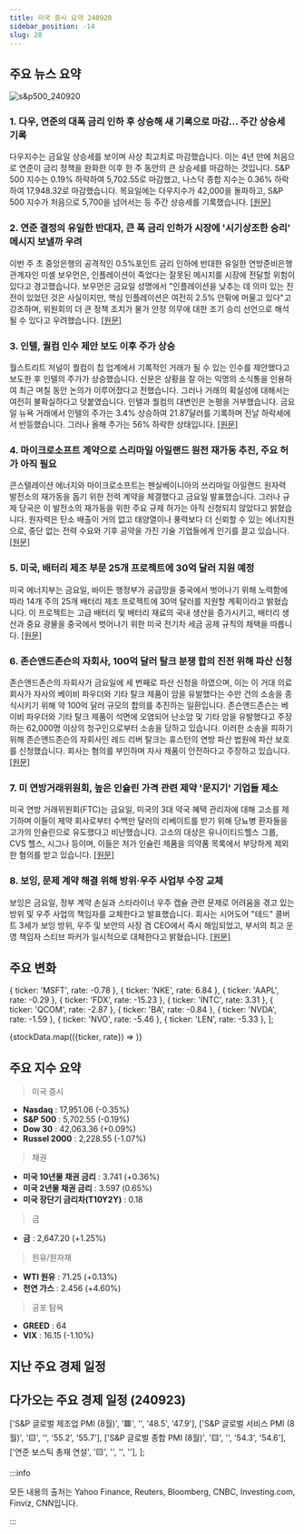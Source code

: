 ```yaml
---
title: 미국 증시 요약 240920
sidebar_position: -14
slug: 20
---
```


## 주요 뉴스 요약

![s&p500_240920](/map/240920.png)

### 1. **다우, 연준의 대폭 금리 인하 후 상승해 새 기록으로 마감... 주간 상승세 기록**

다우지수는 금요일 상승세를 보이며 사상 최고치로 마감했습니다. 이는 4년 만에 처음으로 연준이 금리 정책을 완화한 이후 한 주 동안의 큰 상승세를 마감하는 것입니다. S&P 500 지수는 0.19% 하락하여 5,702.55로 마감했고, 나스닥 종합 지수는 0.36% 하락하여 17,948.32로 마감했습니다. 목요일에는 다우지수가 42,000을 돌파하고, S&P 500 지수가 처음으로 5,700을 넘어서는 등 주간 상승세를 기록했습니다. [[원문]](https://www.cnbc.com/2024/09/19/stock-market-today-live-updates.html)

### 2. **연준 결정의 유일한 반대자, 큰 폭 금리 인하가 시장에 '시기상조한 승리' 메시지 보낼까 우려**

이번 주 초 중앙은행의 공격적인 0.5%포인트 금리 인하에 반대한 유일한 연방준비은행 관계자인 미셸 보우먼은, 인플레이션이 죽었다는 잘못된 메시지를 시장에 전달할 위험이 있다고 경고했습니다. 보우먼은 금요일 성명에서 "인플레이션을 낮추는 데 의미 있는 진전이 있었던 것은 사실이지만, 핵심 인플레이션은 여전히 2.5% 안팎에 머물고 있다"고 강조하며, 위원회의 더 큰 정책 조치가 물가 안정 의무에 대한 조기 승리 선언으로 해석될 수 있다고 우려했습니다. [[원문]](https://www.marketwatch.com/story/the-fed-decisions-lone-dissenter-worries-the-bigger-rate-cut-sends-a-premature-victory-message-to-markets-81a89fe1?mod=home-page)

### 3. **인텔, 퀄컴 인수 제안 보도 이후 주가 상승**

월스트리트 저널이 퀄컴이 칩 업계에서 기록적인 거래가 될 수 있는 인수를 제안했다고 보도한 후 인텔의 주가가 상승했습니다. 신문은 상황을 잘 아는 익명의 소식통을 인용하여 최근 며칠 동안 논의가 이루어졌다고 전했습니다. 그러나 거래의 확실성에 대해서는 여전히 불확실하다고 덧붙였습니다. 인텔과 퀄컴의 대변인은 논평을 거부했습니다. 금요일 뉴욕 거래에서 인텔의 주가는 3.4% 상승하여 21.87달러를 기록하며 전날 하락세에서 반등했습니다. 그러나 올해 주가는 56% 하락한 상태입니다. [[원문]](https://finance.yahoo.com/news/intel-gains-report-qualcomm-made-192727186.html)

### 4. **마이크로소프트 계약으로 스리마일 아일랜드 원전 재가동 추진, 주요 허가 아직 필요**

콘스텔레이션 에너지와 마이크로소프트는 펜실베이니아의 쓰리마일 아일랜드 원자력 발전소의 재가동을 돕기 위한 전력 계약을 체결했다고 금요일 발표했습니다. 그러나 규제 당국은 이 발전소의 재가동을 위한 주요 규제 허가는 아직 신청되지 않았다고 밝혔습니다. 원자력은 탄소 배출이 거의 없고 태양열이나 풍력보다 더 신뢰할 수 있는 에너지원으로, 중단 없는 전력 수요와 기후 공약을 가진 기술 기업들에게 인기를 끌고 있습니다. [[원문]](https://www.reuters.com/markets/deals/constellation-inks-power-supply-deal-with-microsoft-2024-09-20/)

### 5. **미국, 배터리 제조 부문 25개 프로젝트에 30억 달러 지원 예정**

미국 에너지부는 금요일, 바이든 행정부가 공급망을 중국에서 벗어나기 위해 노력함에 따라 14개 주의 25개 배터리 제조 프로젝트에 30억 달러를 지원할 계획이라고 밝혔습니다. 이 프로젝트는 고급 배터리 및 배터리 재료의 국내 생산을 증가시키고, 배터리 생산과 중요 광물을 중국에서 벗어나기 위한 미국 전기차 세금 공제 규칙의 채택을 따릅니다. [[원문]](https://www.reuters.com/business/energy/us-award-3-billion-25-projects-battery-manufacturing-sector-2024-09-20/)

### 6. **존슨앤드존슨의 자회사, 100억 달러 탈크 분쟁 합의 진전 위해 파산 신청**

존슨앤드존슨의 자회사가 금요일에 세 번째로 파산 신청을 하였으며, 이는 이 거대 의료 회사가 자사의 베이비 파우더와 기타 탈크 제품이 암을 유발했다는 수만 건의 소송을 종식시키기 위해 약 100억 달러 규모의 합의를 추진하는 일환입니다. 존슨앤드존슨는 베이비 파우더와 기타 탈크 제품이 석면에 오염되어 난소암 및 기타 암을 유발했다고 주장하는 62,000명 이상의 청구인으로부터 소송을 당하고 있습니다. 이러한 소송을 피하기 위해 존슨앤드존슨의 자회사인 레드 리버 탈크는 휴스턴의 연방 파산 법원에 파산 보호를 신청했습니다. 회사는 혐의를 부인하며 자사 제품이 안전하다고 주장하고 있습니다. [[원문]](https://www.reuters.com/business/healthcare-pharmaceuticals/jj-subsidiary-files-bankruptcy-advance-8-billion-talc-settlement-2024-09-20/)

### 7. **미 연방거래위원회, 높은 인슐린 가격 관련 제약 '문지기' 기업들 제소**

미국 연방 거래위원회(FTC)는 금요일, 미국의 3대 약국 혜택 관리자에 대해 고소를 제기하며 이들이 제약 회사로부터 수백만 달러의 리베이트를 받기 위해 당뇨병 환자들을 고가의 인슐린으로 유도했다고 비난했습니다. 고소의 대상은 유나이티드헬스 그룹, CVS 헬스, 시그나 등이며, 이들은 저가 인슐린 제품을 의약품 목록에서 부당하게 제외한 혐의를 받고 있습니다. [[원문]](https://www.reuters.com/business/healthcare-pharmaceuticals/us-ftc-sues-drug-gatekeepers-over-high-insulin-prices-2024-09-20/)

### 8. **보잉, 문제 계약 해결 위해 방위·우주 사업부 수장 교체**

보잉은 금요일, 정부 계약 손실과 스타라이너 우주 캡슐 관련 문제로 어려움을 겪고 있는 방위 및 우주 사업의 책임자를 교체한다고 발표했습니다. 회사는 시어도어 "테드" 콜버트 3세가 보잉 방위, 우주 및 보안의 사장 겸 CEO에서 즉시 해임되었고, 부서의 최고 운영 책임자 스티브 파커가 일시적으로 대체한다고 밝혔습니다. [[원문]](https://finance.yahoo.com/news/head-boeings-defense-space-business-224518329.html)

## 주요 변화

  { ticker: 'MSFT', rate: -0.78 },
  { ticker: 'NKE', rate: 6.84 },
  { ticker: 'AAPL', rate: -0.29 },
  { ticker: 'FDX', rate: -15.23 },
  { ticker: 'INTC', rate: 3.31 },
  { ticker: 'QCOM', rate: -2.87 },
  { ticker: 'BA', rate: -0.84 },
  { ticker: 'NVDA', rate: -1.59 },
  { ticker: 'NVO', rate: -5.46 },
  { ticker: 'LEN', rate: -5.33 },
];

{stockData.map(({ticker, rate}) => <StockCardMini key={ticker} ticker={ticker} rate={rate}></StockCardMini>)}

## 주요 지수 요약

> 미국 증시

- **Nasdaq** : 17,951.06 (-0.35%)
- **S&P 500** : 5,702.55 (-0.19%)
- **Dow 30** : 42,063.36 (+0.09%)
- **Russel 2000** : 2,228.55 (-1.07%)

> 채권

- **미국 10년물 채권 금리** : 3.741 (+0.36%)
- **미국 2년물 채권 금리** : 3.597 (0.65%)
- **미국 장단기 금리차(T10Y2Y)** : 0.18

> 금

- **금** : 2,647.20 (+1.25%)

> 원유/원자재

- **WTI 원유** : 71.25 (+0.13%)
- **천연 가스** : 2.456 (+4.60%)

> 공포 탐욕

- **GREED** : 64
- **VIX** : 16.15 (-1.10%)

## 지난 주요 경제 일정


<EconomicCalendar data={eventsData} />

## 다가오는 주요 경제 일정 (240923)

  ['S&P 글로벌 제조업 PMI (8월)', '🟥', '', '48.5', '47.9'],
  ['S&P 글로벌 서비스 PMI (8월)', '🟨', '', '55.2', '55.7'],
  ['S&P 글로벌 종합 PMI (8월)', '🟨', '', '54.3', '54.6'],
  ['연준 보스틱 총재 연설', '🟨', '', '', ''],
];

<EconomicCalendar data={nextEventsData} />

:::info

모든 내용의 출처는 Yahoo Finance, Reuters, Bloomberg, CNBC, Investing.com, Finviz, CNN입니다.

:::

